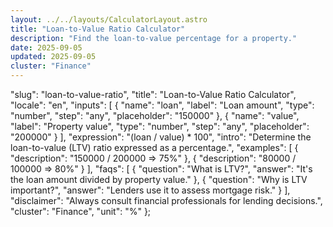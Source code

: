 ```yaml
---
layout: ../../layouts/CalculatorLayout.astro
title: "Loan-to-Value Ratio Calculator"
description: "Find the loan-to-value percentage for a property."
date: 2025-09-05
updated: 2025-09-05
cluster: "Finance"
---
```



  "slug": "loan-to-value-ratio",
  "title": "Loan-to-Value Ratio Calculator",
  "locale": "en",
  "inputs": [
    {
      "name": "loan",
      "label": "Loan amount",
      "type": "number",
      "step": "any",
      "placeholder": "150000"
    },
    {
      "name": "value",
      "label": "Property value",
      "type": "number",
      "step": "any",
      "placeholder": "200000"
    }
  ],
  "expression": "(loan / value) * 100",
  "intro": "Determine the loan-to-value (LTV) ratio expressed as a percentage.",
  "examples": [
    {
      "description": "150000 / 200000 ⇒ 75%"
    },
    {
      "description": "80000 / 100000 ⇒ 80%"
    }
  ],
  "faqs": [
    {
      "question": "What is LTV?",
      "answer": "It's the loan amount divided by property value."
    },
    {
      "question": "Why is LTV important?",
      "answer": "Lenders use it to assess mortgage risk."
    }
  ],
  "disclaimer": "Always consult financial professionals for lending decisions.",
  "cluster": "Finance",
  "unit": "%"
};

<Calculator schema={schema} />

